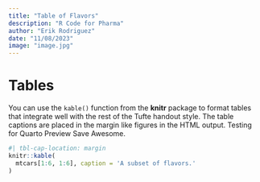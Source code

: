 ```yaml
---
title: "Table of Flavors"
description: "R Code for Pharma"
author: "Erik Rodriguez"
date: "11/08/2023"
image: "image.jpg"
---
```


# Tables

You can use the `kable()` function from the **knitr** package to format tables that integrate well with the rest of the Tufte handout style. The table captions are placed in the margin like figures in the HTML output. Testing for Quarto Preview Save Awesome.

```r
#| tbl-cap-location: margin
knitr::kable(
  mtcars[1:6, 1:6], caption = 'A subset of flavors.'
)
```


